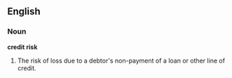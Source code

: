 ==English==
{{wikipedia}}
===Noun===
'''credit risk'''

# {{finance}} The risk of loss due to a debtor's non-payment of a loan or other line of credit.